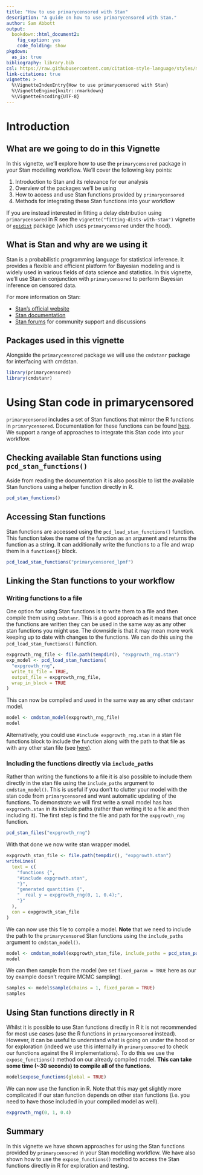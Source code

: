 ```yaml
---
title: "How to use primarycensored with Stan"
description: "A guide on how to use primarycensored with Stan."
author: Sam Abbott
output:
  bookdown::html_document2:
    fig_caption: yes
    code_folding: show
pkgdown:
  as_is: true
bibliography: library.bib
csl: https://raw.githubusercontent.com/citation-style-language/styles/master/apa-numeric-superscript-brackets.csl
link-citations: true
vignette: >
  %\VignetteIndexEntry{How to use primarycensored with Stan}
  %\VignetteEngine{knitr::rmarkdown}
  %\VignetteEncoding{UTF-8}
---
```



# Introduction

## What are we going to do in this Vignette

In this vignette, we'll explore how to use the `primarycensored` package in your Stan modelling workflow. We'll cover the following key points:

1. Introduction to Stan and its relevance for our analysis
2. Overview of the packages we'll be using
3. How to access and use Stan functions provided by `primarycensored`
4. Methods for integrating these Stan functions into your workflow

If you are instead interested in fitting a delay distribution using `primarycensored` in R see the `vignette("fitting-dists-with-stan")` vignette or [`epidist`](https://epidist.epinowcast.org) package (which uses `primarycensored` under the hood).

## What is Stan and why are we using it

Stan is a probabilistic programming language for statistical inference. It provides a flexible and efficient platform for Bayesian modeling and is widely used in various fields of data science and statistics. In this vignette, we'll use Stan in conjunction with `primarycensored` to perform Bayesian inference on censored data.

For more information on Stan:

- [Stan's official website](https://mc-stan.org/)
- [Stan documentation](https://mc-stan.org/users/documentation/)
- [Stan forums](https://discourse.mc-stan.org/) for community support and discussions

## Packages used in this vignette

Alongside the `primarycensored` package we will use the `cmdstanr` package for interfacing with cmdstan.

```r
library(primarycensored)
library(cmdstanr)
```

# Using Stan code in primarycensored

`primarycensored` includes a set of Stan functions that mirror the R functions in `primarycensored`. Documentation for these functions can be found [here](https://primarycensored.epinowcast.org/stan/). We support a range of approaches to integrate this Stan code into your workflow.

## Checking available Stan functions using `pcd_stan_functions()`

Aside from reading the documentation it is also possible to list the available Stan functions using a helper function directly in R.

```r
pcd_stan_functions()
```

## Accessing Stan functions

Stan functions are accessed using the `pcd_load_stan_functions()` function. This function takes the name of the function as an argument and returns the function as a string. It can additionally write the functions to a file and wrap them in a `functions{}` block.

```r
pcd_load_stan_functions("primarycensored_lpmf")
```

## Linking the Stan functions to your workflow

### Writing functions to a file

One option for using Stan functions is to write them to a file and then compile them using `cmdstanr`. This is a good approach as it means that once the functions are written they can be used in the same way as any other stan functions you might use. The downside is that it may mean more work keeping up to date with changes to the functions. We can do this using the `pcd_load_stan_functions()` function.

```r
expgrowth_rng_file <- file.path(tempdir(), "expgrowth_rng.stan")
exp_model <- pcd_load_stan_functions(
  "expgrowth_rng",
  write_to_file = TRUE,
  output_file = expgrowth_rng_file,
  wrap_in_block = TRUE
)
```

This can now be compiled and used in the same way as any other `cmdstanr` model.

```r
model <- cmdstan_model(expgrowth_rng_file)
model
```

Alternatively, you could use `#include expgrowth_rng.stan` in a stan file functions block to include the function along with the path to that file as with any other stan file (see [here](https://mc-stan.org/cmdstanr/reference/model-method-compile.html)).

### Including the functions directly via `include_paths`

Rather than writing the functions to a file it is also possible to include them directly in the stan file using the `include_paths` argument to `cmdstan_model()`. This is useful if you don't to clutter your model with the stan code from `primarycensored` and want automatic updating of the functions. To demonstrate we will first write a small model has has `expgrowth.stan` in its include paths (rather than writing it to a file and then including it). The first step is find the file and path for the `expgrowth_rng` function.

```r
pcd_stan_files("expgrowth_rng")
```

With that done we now write stan wrapper model.

```r
expgrowth_stan_file <- file.path(tempdir(), "expgrowth.stan")
writeLines(
  text = c(
    "functions {",
    "#include expgrowth.stan",
    "}",
    "generated quantities {",
    "  real y = expgrowth_rng(0, 1, 0.4);",
    "}"
  ),
  con = expgrowth_stan_file
)
```

We can now use this file to compile a model. **Note** that we need to include the path to the `primarycensored` Stan functions using the `include_paths` argument to `cmdstan_model()`.

```r
model <- cmdstan_model(expgrowth_stan_file, include_paths = pcd_stan_path())
model
```

We can then sample from the model (we set `fixed_param = TRUE` here as our toy example doesn't require MCMC sampling).

```r
samples <- model$sample(chains = 1, fixed_param = TRUE)
samples
```

## Using Stan functions directly in R

Whilst it is possible to use Stan functions directly in R it is not recommended for most use cases (use the R functions in `primarycensored` instead). However, it can be useful to understand what is going on under the hood or for exploration (indeed we use this internally in `primarycensored` to check our functions against the R implementations). To do this we use the `expose_functions()` method on our already compiled model. **This can take some time (~30 seconds) to compile all of the functions.**

```r
model$expose_functions(global = TRUE)
```

We can now use the function in R. Note that this may get slightly more complicated if our stan function depends on other stan functions (i.e. you need to have those included in your compiled model as well).

```r
expgrowth_rng(0, 1, 0.4)
```

## Summary

In this vignette we have shown approaches for using the Stan functions provided by `primarycensored` in your Stan modelling workflow. We have also shown how to use the `expose_functions()` method to access the Stan functions directly in R for exploration and testing.
